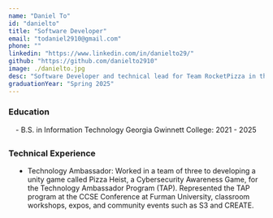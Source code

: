 ```yaml
---
name: "Daniel To"
id: "danielto"
title: "Software Developer"
email: "todaniel2910@gmail.com"
phone: ""
linkedin: "https://www.linkedin.com/in/danielto29/"
github: "https://github.com/danielto2910"
image: ./danielto.jpg
desc: "Software Developer and technical lead for Team RocketPizza in the TAP program during Fall 2024. Led the development of Pizza Heist, a Unity-based project designed to teach cybersecurity fundamentals in an engaging and interactive way."
graduationYear: "Spring 2025"
---
```


### Education
<div style="margin-left:1em; margin-bottom:2em">
- B.S. in Information Technology Georgia Gwinnett College: 2021 - 2025
</div>

### Technical Experience
<ul style="list-style-type: disc;width: 90%; margin-bottom: 2em; margin-left:1em">
<li>Technology Ambassador: Worked in a team of three to developing a unity game called Pizza Heist, a Cybersecurity Awareness Game, for the Technology Ambassador Program (TAP). Represented the TAP program at the CCSE Conference at Furman University, classroom workshops, expos, and community events such as S3 and CREATE.</li>
</ul>